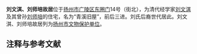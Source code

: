 {{文物保护单位
| 级别 = 市县级
| 省名 = 江苏省
| 市/县名 = 扬州市
| 图片 = 
| 名称 = 刘文淇、刘师培故居
| 编号 = 13（1-3批合并后）
| 分类 = 古建筑
| 时代 = [[清|清]]
| 所在 = [[广陵区|广陵区]]
| 登录 = 
}}
'''刘文淇、刘师培故居'''位于[[扬州市|扬州市]][[广陵区|广陵区]][[东圈门|东圈门]]14号（街北），为清代经学家[[刘文淇|刘文淇]]及其曾孙[[刘师培|刘师培]]的住宅，名为“青溪旧屋”，前后三进。刘氏后裔世代居此。刘文淇、刘师培故居列为[[扬州市文物保护单位|扬州市文物保护单位]]。

== 注释与参考文献 ==
<div class="references-small">
<references />
</div>
